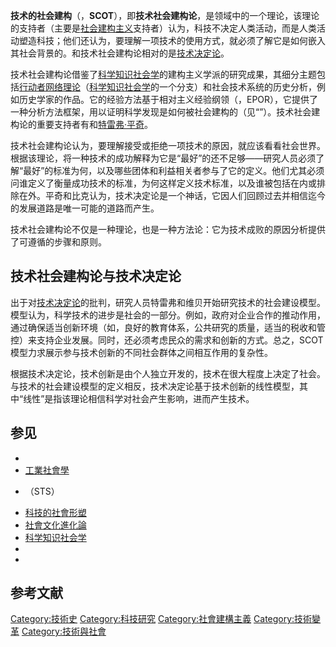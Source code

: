 '''技术的社会建构'''（{{lang-en|social construction of technology}}，'''SCOT'''），即'''技术社会建构论'''，是{{tsl|en|science and technology studies|科学技术学}}领域中的一个理论，该理论的支持者（主要是[[社会建构主义|社会建构主义]]支持者）认为，科技不决定人类活动，而是人类活动塑造科技；他们还认为，要理解一项技术的使用方式，就必须了解它是如何嵌入其社会背景的。和技术社会建构论相对的是[[技术决定论|技术决定论]]。

技术社会建构论借鉴了[[科学知识社会学|科学知识社会学]]的建构主义学派的研究成果，其细分主题包括[[行动者网络理论|行动者网络理论]]（[[科学知识社会学|科学知识社会学]]的一个分支）和社会技术系统的历史分析，例如历史学家{{tsl|en|Thomas P. Hughes|托马斯·P·休斯}}的作品。它的经验方法基于相对主义经验纲领（{{lang|en|Empirical Programme of Relativism}}，EPOR），它提供了一种分析方法框架，用以证明科学发现是如何被社会建构的（见“{{tsl|en|strong program|强纲领}}”）。技术社会建构论的重要支持者有{{tsl|en|Wiebe Bijker|维贝·比克}}和[[特雷弗·平奇|特雷弗·平奇]]。

技术社会建构论认为，要理解接受或拒绝一项技术的原因，就应该看看社会世界。根据该理论，将一种技术的成功解释为它是“最好”的还不足够——研究人员必须了解“最好”的标准为何，以及哪些团体和利益相关者参与了它的定义。他们尤其必须问谁定义了衡量成功技术的标准，为何这样定义技术标准，以及谁被包括在内或排除在外。平奇和比克认为，技术决定论是一个神话，它因人们回顾过去并相信迄今的发展道路是唯一可能的道路而产生。

技术社会建构论不仅是一种理论，也是一种方法论：它为技术成败的原因分析提供了可遵循的步骤和原则。

== 技术社会建构论与技术决定论 ==
出于对[[技术决定论|技术决定论]]的批判，研究人员特雷弗和维贝开始研究技术的社会建设模型。模型认为，科学技术的进步是社会的一部分。例如，政府对企业合作的推动作用，通过确保适当创新环境（如，良好的教育体系，公共研究的质量，适当的税收和管控）来支持企业发展。同时，还必须考虑民众的需求和创新的方式。总之，SCOT模型力求展示参与技术创新的不同社会群体之间相互作用的复杂性。

根据技术决定论，技术创新是由个人独立开发的，技术在很大程度上决定了社会。与技术的社会建设模型的定义相反，技术决定论基于技术创新的线性模型，其中“线性”是指该理论相信科学对社会产生影响，进而产生技术。

==参见==
* {{tsl|en|History of science and technology|科学技术史}}
* [[工業社會學|工業社會學]]
* {{tsl|en|Science and technology studies|科学技术研究}}（STS）
* [[科技的社會形塑|科技的社會形塑]]
* [[社會文化進化論|社會文化進化論]]
* [[科学知识社会学|科学知识社会学]]
* {{tsl|en|Technology dynamics|技术动力}}
* {{tsl|en|Theories of technology|技术理论}}

==参考文献==
{{reflist}}

{{技術}}

[[Category:技術史|Category:技術史]]
[[Category:科技研究|Category:科技研究]]
[[Category:社會建構主義|Category:社會建構主義]]
[[Category:技術變革|Category:技術變革]]
[[Category:技術與社會|Category:技術與社會]]